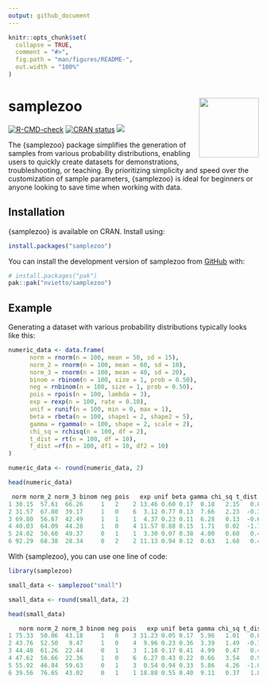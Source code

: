 ```yaml
---
output: github_document
---
```


<!-- README.md is generated from README.Rmd. Please edit that file -->

```r
knitr::opts_chunk$set(
  collapse = TRUE,
  comment = "#>",
  fig.path = "man/figures/README-",
  out.width = "100%"
)
```

# samplezoo <img src="man/figures/logo.png" align="right" width="120" />
<!-- badges: start -->
[![R-CMD-check](https://github.com/nvietto/samplezoo/actions/workflows/R-CMD-check.yaml/badge.svg)](https://github.com/nvietto/samplezoo/actions/workflows/R-CMD-check.yaml)
[![CRAN status](https://www.r-pkg.org/badges/version/samplezoo)](https://CRAN.R-project.org/package=samplezoo)
[![](https://cranlogs.r-pkg.org/badges/grand-total/samplezoo)](https://CRAN.R-project.org/package=samplezoo)
<!-- badges: end -->

The {samplezoo} package simplifies the generation of samples from various probability distributions, enabling users to quickly create datasets for demonstrations, troubleshooting, or teaching. By prioritizing simplicity and speed over the customization of sample parameters, {samplezoo} is ideal for beginners or anyone looking to save time when working with data.


## Installation


{samplezoo} is available on CRAN. Install using:

``` r
install.packages("samplezoo")
```

You can install the development version of samplezoo from [GitHub](https://github.com/) with:

``` r
# install.packages("pak")
pak::pak("nvietto/samplezoo")
```

## Example 

Generating a dataset with various probability distributions typically looks like this:
  
```r
numeric_data <- data.frame(
      norm = rnorm(n = 100, mean = 50, sd = 15),
      norm_2 = rnorm(n = 100, mean = 60, sd = 10),
      norm_3 = rnorm(n = 100, mean = 40, sd = 20),
      binom = rbinom(n = 100, size = 1, prob = 0.50),
      neg = rnbinom(n = 100, size = 1, prob = 0.50),
      pois = rpois(n = 100, lambda = 3),
      exp = rexp(n = 100, rate = 0.10),
      unif = runif(n = 100, min = 0, max = 1),
      beta = rbeta(n = 100, shape1 = 2, shape2 = 5),
      gamma = rgamma(n = 100, shape = 2, scale = 2),
      chi_sq = rchisq(n = 100, df = 2),
      t_dist = rt(n = 100, df = 10),
      f_dist =rf(n = 100, df1 = 10, df2 = 10)
)

numeric_data <- round(numeric_data, 2)

head(numeric_data)
```

```r
 norm norm_2 norm_3 binom neg pois   exp unif beta gamma chi_sq t_dist f_dist
1 30.15  57.61  66.26     1   2    2 13.46 0.60 0.17  0.18   2.15   0.09   1.82
2 31.57  67.80  39.17     1   0    6  3.12 0.77 0.13  7.66   2.23  -0.32   2.62
3 69.80  56.67  42.49     1   1    1  4.37 0.23 0.11  6.28   0.13  -0.61   0.27
4 40.03  64.09  44.28     1   0    4 11.57 0.88 0.15  1.71   0.02  -1.79   0.60
5 24.02  50.60  49.37     0   1    1  3.30 0.07 0.38  4.00   0.60   0.40   1.63
6 92.29  68.38  28.34     0   2    2 11.13 0.94 0.12  0.63   1.68   0.44   1.17
```


With {samplezoo}, you can use one line of code:

```r
library(samplezoo)

small_data <- samplezoo("small")

small_data <- round(small_data, 2)

head(small_data)

```

```r
   norm norm_2 norm_3 binom neg pois   exp unif beta gamma chi_sq t_dist f_dist
1 75.33  50.06  43.18     1   0    3 31.23 0.05 0.17  5.96   1.01   0.02   1.28
2 43.76  52.50   9.47     1   0    4  9.96 0.23 0.36  3.39   1.49  -0.70   1.15
3 44.48  61.26  22.44     0   1    3  1.18 0.17 0.41  4.99   0.47   0.42   0.78
4 47.62  56.66  22.36     1   0    6  6.27 0.43 0.22  0.66   3.54   0.99   0.72
5 55.92  46.84  59.63     0   1    3  0.54 0.94 0.33  5.86   4.26  -1.05   2.06
6 39.56  76.65  43.02     0   1    1 18.88 0.55 0.40  9.11   0.37   1.82   1.78

```



